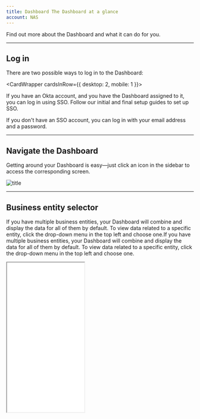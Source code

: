 ```yaml
---
title: Dashboard The Dashboard at a glance  
account: NAS
---
```


Find out more about the Dashboard and what it can do for you.

---

## Log in

There are two possible ways to log in to the Dashboard:

<CardWrapper cardsInRow={{ desktop: 2, mobile: 1 }}>
<Card variant="media" title="Single Sign-On (SSO)" imgSrc="/NAS/Dashboard/Get started/icon-sso.svg" href=''>

If you have an Okta account, and you have the Dashboard assigned to it, you can log in using SSO. Follow our initial and final setup guides to set up SSO.

</Card>
<Card variant="media" title="Credentials" imgSrc="/NAS/Dashboard/Get started/icon-credentials.svg" href=''>

If you don't have an SSO account, you can log in with your email address and a password.

</Card>
</CardWrapper>

---

## Navigate the Dashboard

Getting around your Dashboard is easy—just click an icon in the sidebar to access the corresponding screen.

![title](/NAS/Dashboard/Get_started/icon-navigate-the-dashboard.png)

---

## Business entity selector

If you have multiple business entities, your Dashboard will combine and display the data for all of them by default. To view data related to a specific entity, click the drop-down menu in the top left and choose one.If you have multiple business entities, your Dashboard will combine and display the data for all of them by default. To view data related to a specific entity, click the drop-down menu in the top left and choose one.

<Box horizontal="sm" align="center">
  <Iframe
    src="/NAS/Dashboard/Get_started/icon-business-entity-selector.png"
    height='402'
    width='208'
  />
</Box>

---

## The Home page

*Home* is the first thing you see when you log in to the Dashboard. It gives you a concise view of all your payments activity, allowing you to check how your business is doing at a glance.

Track and analyze your volume, refund and disputes metrics in real-time, and see a detailed breakdown of volume for each card type, payment method and currency you support.

![title](/NAS/Dashboard/Get_started/homepage.png)

<TipBox variant='info' title='Display currency and timezone'>

You cannot change the display currency from the default currency you chose when setting up your Checkout.com account. The timezone is determined by your internet browser settings, which will filter through to the reports in the *Datetime Local* column.

</TipBox>

---

## Date selector

By default, the *Home page* displays data from the last two weeks.

If you want to view older data, click Date filter in the top right and then select a date or date range. To select a date range, click on the start date then click on the end date. Your selected date range will be highlighted in green.

![title](/NAS/Dashboard/Get_started/date_selector.png)

---

## Key performance indicators

The key performance indicators (KPIs) provide you with an at-a-glance overview of how your business is performing.

The following table describes each KPI in the Dashboard:

<Table>
<TableHead headers={['Key performance indicator','Description']}/>
<TableBody>
<TableRow>
<TableCell>

Total revenue

</TableCell>
<TableCell>

Sum of all captured payments.

</TableCell>
</TableRow>
<TableRow>
<TableCell>

Refunds & disputes

</TableCell>
<TableCell>

Sum of refunds and net disputes.

</TableCell>
</TableRow>
<TableRow>
<TableCell>

Net revenue

</TableCell>
<TableCell>

Sum of all captured payments minus the sum of refunded payments and the sum of net disputed payments.

*Net revenue = total revenue - refunds value - net disputes*

</TableCell>
</TableRow>
<TableRow>
<TableCell>

Average transaction value

</TableCell>
<TableCell>

Sum of all captured payments divided by the total count of captures.

*Average transaction value = total revenue / number of captured payments*

</TableCell>
</TableRow>
<TableRow>
<TableCell>

No. of transactions

</TableCell>
<TableCell>

Number of captured payments.

</TableCell>
</TableRow>
<TableRow>
<TableCell>

Refunds total value

</TableCell>
<TableCell>

Sum of all refunded payments.

</TableCell>
</TableRow>
<TableRow>
<TableCell>

No. of refunds

</TableCell>
<TableCell>

Number of refunds.

</TableCell>
</TableRow>
<TableRow>
<TableCell>

Net disputes value

</TableCell>
<TableCell>

Sum of net disputes payments (disputes debited minus disputes credited).

*Net disputes = ADJM (evidence required) + CBRV (dispute canceled) + RPDW (dispute won) + ARBW (arbitration won)*

<InfoBox>

Learn more about [dispute codes](/resources/codes/chargeback-codes).

</InfoBox>

</TableCell>
</TableRow>
<TableRow>
<TableCell>

No. of disputes

</TableCell>
<TableCell>

Number of disputes.

</TableCell>
</TableRow>
</TableBody>
</Table>



